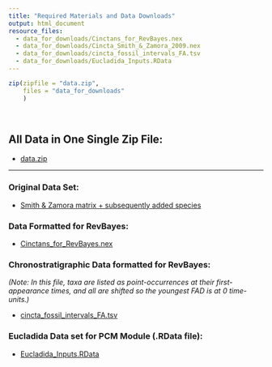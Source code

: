 ```yaml
---
title: "Required Materials and Data Downloads"
output: html_document
resource_files: 
  - data_for_downloads/Cinctans_for_RevBayes.nex
  - data_for_downloads/Cincta_Smith_&_Zamora_2009.nex
  - data_for_downloads/cincta_fossil_intervals_FA.tsv
  - data_for_downloads/Eucladida_Inputs.RData
---
```


```r
zip(zipfile = "data.zip", 
    files = "data_for_downloads"
    )
```

&nbsp;
&nbsp;

## All Data in One Single Zip File:

- [data.zip](data.zip)
  
***

### Original Data Set:

- [Smith & Zamora matrix + subsequently added species](data_for_downloads/Cincta_Smith_&_Zamora_2009.nex)

### Data Formatted for RevBayes:

- [Cinctans_for_RevBayes.nex](data_for_downloads/Cinctans_for_RevBayes.nex)

### Chronostratigraphic Data formatted for RevBayes:

  *(Note: In this file, taxa are listed as point-occurrences at their first-appearance times, and all are shifted so the youngest FAD is at 0 time-units.)*

- [cincta_fossil_intervals_FA.tsv](data_for_downloads/cincta_fossil_intervals_FA.tsv)

### Eucladida Data set for PCM Module (.RData file):

- [Eucladida_Inputs.RData](data_for_downloads/Eucladida_Inputs.RData)

